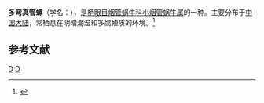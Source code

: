 {{Speciesbox
| taxon = Euphaedusa polytropa
| binomial_authority = (Schmacker et Boettger, 1894)
}}
'''多弯真管螺'''（学名：''{{lang|la|Euphaedusa polytropa}}''），是[[柄眼目|柄眼目]][[烟管蜗牛科|烟管蜗牛科]][[小烟管蜗牛属|小烟管蜗牛属]]的一种。主要分布于[[中国大陆|中国大陆]]，常栖息在阴暗潮湿和多腐殖质的环境。<ref>{{cite web|url=http://shell.sinica.edu.tw/chinese/shellbase_detail.php?science_no=5945|title=国际贝库：多弯真管螺|publisher=台湾贝类资料库|accessdate=2009-08-11|archive-date=2016-03-04|archive-url=https://web.archive.org/web/20160304131714/http://shell.sinica.edu.tw/chinese/shellbase_detail.php?science_no=5945|dead-url=no}}</ref>

== 参考文献 ==
{{reflist}}
{{taxonbar}}
[[Category:_1894年描述的动物|D]]
[[Category:小烟管蜗牛属|D]]